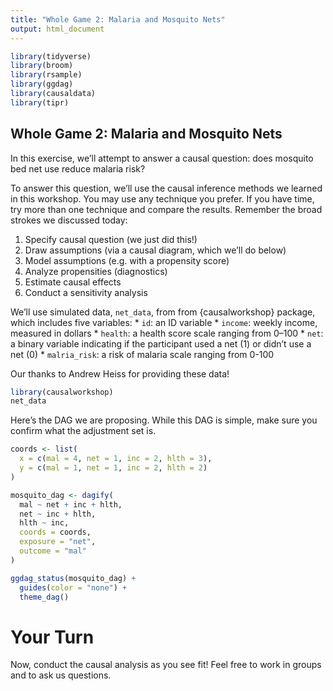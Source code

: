 ```yaml
---
title: "Whole Game 2: Malaria and Mosquito Nets"
output: html_document
---
```


```r
library(tidyverse)
library(broom)
library(rsample)
library(ggdag)
library(causaldata)
library(tipr)
```

## Whole Game 2: Malaria and Mosquito Nets

In this exercise, we'll attempt to answer a causal question: does mosquito bed net use reduce malaria risk? 

To answer this question, we'll use the causal inference methods we learned in this workshop. You may use any technique you prefer. If you have time, try more than one technique and compare the results. Remember the broad strokes we discussed today: 

1. Specify causal question (we just did this!)
2. Draw assumptions (via a causal diagram, which we'll do below)
3. Model assumptions (e.g. with a propensity score)
4. Analyze propensities (diagnostics)
5. Estimate causal effects 
6. Conduct a sensitivity analysis

We'll use simulated data, `net_data`, from from {causalworkshop} package, which includes five variables: 
* `id`: an ID variable
* `income`: weekly income, measured in dollars
* `health`: a health score scale ranging from 0–100
* `net`: a binary variable indicating if the participant used a net (1) or didn't use a net (0)
* `malria_risk`: a risk of malaria scale ranging from 0-100

Our thanks to Andrew Heiss for providing these data!

```r
library(causalworkshop)
net_data
```

Here's the DAG we are proposing. While this DAG is simple, make sure you confirm what the adjustment set is. 

```r
coords <- list(
  x = c(mal = 4, net = 1, inc = 2, hlth = 3),
  y = c(mal = 1, net = 1, inc = 2, hlth = 2)
)

mosquito_dag <- dagify(
  mal ~ net + inc + hlth,
  net ~ inc + hlth,
  hlth ~ inc,
  coords = coords,
  exposure = "net",
  outcome = "mal"
)

ggdag_status(mosquito_dag) +
  guides(color = "none") +
  theme_dag()
```

# Your Turn

Now, conduct the causal analysis as you see fit! Feel free to work in groups and to ask us questions.

```r

```


